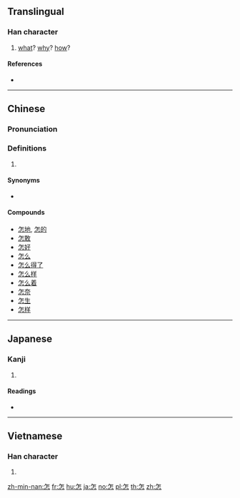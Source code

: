 ==Translingual==

===Han character===
{{Han char|rn=61|rad=心|as=05|sn=9|four=80331|canj=OHP|ids=⿱乍心}}

# [[what]]? [[why]]? [[how]]?

====References====
* {{Han ref|kx=0379.170|dkj=10431|dj=0708.010|hdz=42280.100|uh=600E|ud=24590|bh=ABE7|bd=44007}}

----

==Chinese==
{{zh-forms}}

===Pronunciation===
{{zh-pron
|m=zěn
|c=zam2,zaam2
|h=pfs=
|md=
|mn=qz:chérm/xm,zz:chím/qz:chài/tw,xm,zz:chóaⁿ/xm:chàiⁿ
|mn_note=chérm/chím - literary; chài/chóaⁿ/chàiⁿ - vernacular (俗)
|w=
|mc=
|oc=
|cat=
}}

===Definitions===
{{zh-hanzi}}

# {{rfdef|lang=zh}}

====Synonyms====
* {{q|Cantonese}} {{zh-l|點}}

====Compounds====
* [[怎地]], [[怎的]]
* [[怎敢]]
* [[怎好]]
* [[怎么]]
* [[怎么得了]]
* [[怎么样]]
* [[怎么着]]
* [[怎奈]]
* [[怎生]]
* [[怎样]]

----

==Japanese==

===Kanji===
{{ja-kanji|grade=|rs=心05}}

# {{defn|lang=ja|sort=心05}}

====Readings====
* {{ja-readings|on=[[しん]] (shin), [[そ]] (so)|kun=[[いかで]] (ikade)}}

----

==Vietnamese==

===Han character===
{{vi-hantu|[[chẩm]], [[chẩn]], [[tẩn]], [[trẫm]]|rs=心05}}

# {{defn|lang=vi|sort=心05}}

[[zh-min-nan:怎]]
[[fr:怎]]
[[hu:怎]]
[[ja:怎]]
[[no:怎]]
[[pl:怎]]
[[th:怎]]
[[zh:怎]]